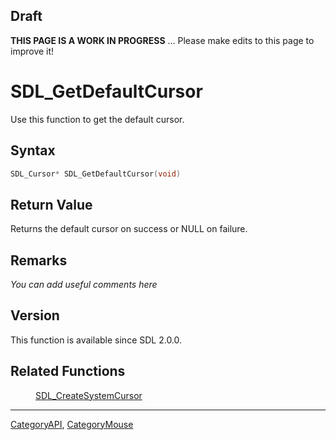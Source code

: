 == Draft ==

'''THIS PAGE IS A WORK IN PROGRESS''' ... Please make edits to this page to improve it!



<!-- #*^*^*^*^*See http://wiki.libsdl.org/moin.cgi/SGFunctions for details on editing this page*^*^*^*^* -->


= SDL_GetDefaultCursor =
Use this function to get the default cursor.




== Syntax ==
<syntaxhighlight lang='c++'>
SDL_Cursor* SDL_GetDefaultCursor(void)
</syntaxhighlight>


== Return Value ==
Returns the default cursor on success or NULL on failure.



== Remarks ==
''You can add useful comments here''

<!-- #Leave this section as-is unless you have a remark to put in.  In that case, replace ''You can add useful comments here'' with your remark(s) following the Style Guide instructions.  Leave the rest of the markup alone and delete this comment. -->

== Version ==
This function is available since SDL 2.0.0.

== Related Functions ==
:[[SDL_CreateSystemCursor]]

----
[[CategoryAPI]], [[CategoryMouse]]
<!-- #See the Style Guide for instructions on editing the footer. -->
